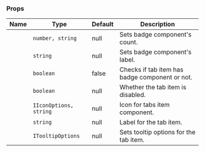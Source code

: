 
### Props

| Name | Type | Default | Description |
| ---- | ---- | ------- | ----------- |
| <TkBadge label="badgeCount" variant="primary" size="large" type="filledlight"/> | <code>number, string</code> | null | Sets badge component's count. |
| <TkBadge label="badgeLabel" variant="primary" size="large" type="filledlight"/> | <code>string</code> | null | Sets badge component's label. |
| <TkBadge label="badged" variant="primary" size="large" type="filledlight"/> | <code>boolean</code> | false | Checks if tab item has badge component or not. |
| <TkBadge label="disabled" variant="primary" size="large" type="filledlight"/> | <code>boolean</code> | null | Whether the tab item is disabled. |
| <TkBadge label="icon" variant="primary" size="large" type="filledlight"/> | <code>IIconOptions, string</code> | null | Icon for tabs item component. |
| <TkBadge label="label" variant="primary" size="large" type="filledlight"/> | <code>string</code> | null | Label for the tab item. |
| <TkBadge label="tooltipOptions" variant="primary" size="large" type="filledlight"/> | <code>ITooltipOptions</code> | null | Sets tooltip options for the tab item. |

